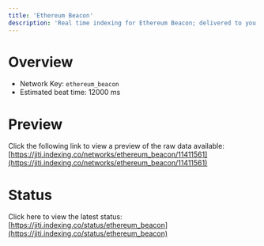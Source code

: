 ```yaml
---
title: 'Ethereum Beacon'
description: 'Real time indexing for Ethereum Beacon; delivered to you'
---
```


# Overview
- Network Key: `ethereum_beacon`
- Estimated beat time: 12000 ms

# Preview
Click the following link to view a preview of the raw data available: [https://jiti.indexing.co/networks/ethereum_beacon/11411561](https://jiti.indexing.co/networks/ethereum_beacon/11411561)

# Status
Click here to view the latest status: [https://jiti.indexing.co/status/ethereum_beacon](https://jiti.indexing.co/status/ethereum_beacon)
